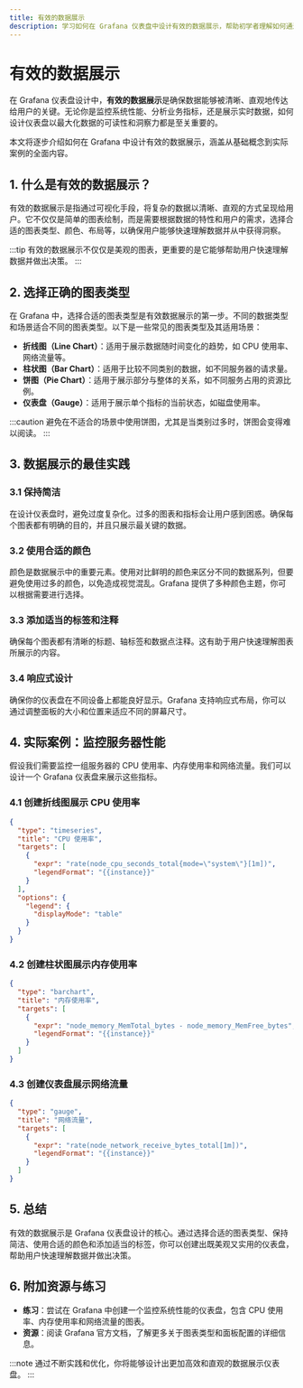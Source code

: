 ```yaml
---
title: 有效的数据展示
description: 学习如何在 Grafana 仪表盘中设计有效的数据展示，帮助初学者理解如何通过可视化手段清晰传达数据信息。
---
```


# 有效的数据展示

在 Grafana 仪表盘设计中，**有效的数据展示**是确保数据能够被清晰、直观地传达给用户的关键。无论你是监控系统性能、分析业务指标，还是展示实时数据，如何设计仪表盘以最大化数据的可读性和洞察力都是至关重要的。

本文将逐步介绍如何在 Grafana 中设计有效的数据展示，涵盖从基础概念到实际案例的全面内容。

## 1. 什么是有效的数据展示？

有效的数据展示是指通过可视化手段，将复杂的数据以清晰、直观的方式呈现给用户。它不仅仅是简单的图表绘制，而是需要根据数据的特性和用户的需求，选择合适的图表类型、颜色、布局等，以确保用户能够快速理解数据并从中获得洞察。

:::tip
有效的数据展示不仅仅是美观的图表，更重要的是它能够帮助用户快速理解数据并做出决策。
:::

## 2. 选择正确的图表类型

在 Grafana 中，选择合适的图表类型是有效数据展示的第一步。不同的数据类型和场景适合不同的图表类型。以下是一些常见的图表类型及其适用场景：

- **折线图（Line Chart）**：适用于展示数据随时间变化的趋势，如 CPU 使用率、网络流量等。
- **柱状图（Bar Chart）**：适用于比较不同类别的数据，如不同服务器的请求量。
- **饼图（Pie Chart）**：适用于展示部分与整体的关系，如不同服务占用的资源比例。
- **仪表盘（Gauge）**：适用于展示单个指标的当前状态，如磁盘使用率。

:::caution
避免在不适合的场景中使用饼图，尤其是当类别过多时，饼图会变得难以阅读。
:::

## 3. 数据展示的最佳实践

### 3.1 保持简洁

在设计仪表盘时，避免过度复杂化。过多的图表和指标会让用户感到困惑。确保每个图表都有明确的目的，并且只展示最关键的数据。

### 3.2 使用合适的颜色

颜色是数据展示中的重要元素。使用对比鲜明的颜色来区分不同的数据系列，但要避免使用过多的颜色，以免造成视觉混乱。Grafana 提供了多种颜色主题，你可以根据需要进行选择。

### 3.3 添加适当的标签和注释

确保每个图表都有清晰的标题、轴标签和数据点注释。这有助于用户快速理解图表所展示的内容。

### 3.4 响应式设计

确保你的仪表盘在不同设备上都能良好显示。Grafana 支持响应式布局，你可以通过调整面板的大小和位置来适应不同的屏幕尺寸。

## 4. 实际案例：监控服务器性能

假设我们需要监控一组服务器的 CPU 使用率、内存使用率和网络流量。我们可以设计一个 Grafana 仪表盘来展示这些指标。

### 4.1 创建折线图展示 CPU 使用率

```json
{
  "type": "timeseries",
  "title": "CPU 使用率",
  "targets": [
    {
      "expr": "rate(node_cpu_seconds_total{mode=\"system\"}[1m])",
      "legendFormat": "{{instance}}"
    }
  ],
  "options": {
    "legend": {
      "displayMode": "table"
    }
  }
}
```

### 4.2 创建柱状图展示内存使用率

```json
{
  "type": "barchart",
  "title": "内存使用率",
  "targets": [
    {
      "expr": "node_memory_MemTotal_bytes - node_memory_MemFree_bytes",
      "legendFormat": "{{instance}}"
    }
  ]
}
```

### 4.3 创建仪表盘展示网络流量

```json
{
  "type": "gauge",
  "title": "网络流量",
  "targets": [
    {
      "expr": "rate(node_network_receive_bytes_total[1m])",
      "legendFormat": "{{instance}}"
    }
  ]
}
```

## 5. 总结

有效的数据展示是 Grafana 仪表盘设计的核心。通过选择合适的图表类型、保持简洁、使用合适的颜色和添加适当的标签，你可以创建出既美观又实用的仪表盘，帮助用户快速理解数据并做出决策。

## 6. 附加资源与练习

- **练习**：尝试在 Grafana 中创建一个监控系统性能的仪表盘，包含 CPU 使用率、内存使用率和网络流量的图表。
- **资源**：阅读 Grafana 官方文档，了解更多关于图表类型和面板配置的详细信息。

:::note
通过不断实践和优化，你将能够设计出更加高效和直观的数据展示仪表盘。
:::
